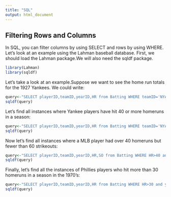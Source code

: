 ---
title: "SQL"
output: html_document
---
## Filtering Rows and Columns

In SQL, you can filter columns by using SELECT and rows by using WHERE. Let's look at an example using the Lahman baseball database. First, we should load the Lahman package.We will also need the sqldf package. 

```{r message=FALSE, warning=FALSE}
library(Lahman)
library(sqldf)
```

Let's take a look at an example.Suppose we want to see the home run totals for the 1927 Yankees. We could write:

```{r}
query<-"SELECT playerID,teamID,yearID,HR from Batting WHERE teamID='NYA' and yearID=1927"
sqldf(query)
```

Let's find all instances where Yankee players have hit 40 or more homeruns in a season:

```{r}
query<-"SELECT playerID,teamID,yearID,HR from Batting WHERE teamID='NYA' and HR>=40"
sqldf(query)
```

Now let's find all instances where a MLB player had over 40 homeruns but fewer than 60 strikeouts:

```{r}
query<-"SELECT playerID,teamID,yearID,HR,SO from Batting WHERE HR>40 and SO<60"
sqldf(query)
```

Finally, let's find all the instances of Phillies players who hit more than 30 homeruns in a season in the 1970's:

```{r}
query<-"SELECT playerID,teamID,yearID,HR from Batting WHERE HR>30 and yearID>=1970 and yearID<=1979 and teamID='PHI'"
sqldf(query)
```

